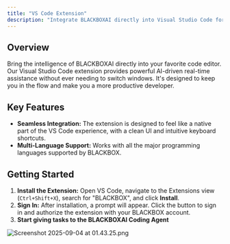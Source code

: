 ```yaml
---
title: "VS Code Extension"
description: "Integrate BLACKBOXAI directly into Visual Studio Code for a seamless, AI-powered development workflow."
---
```


## Overview

Bring the intelligence of BLACKBOXAI directly into your favorite code editor. Our Visual Studio Code extension provides powerful AI-driven real-time assistance without ever needing to switch windows. It's designed to keep you in the flow and make you a more productive developer.

## Key Features

- **Seamless Integration:** The extension is designed to feel like a native part of the VS Code experience, with a clean UI and intuitive keyboard shortcuts.
- **Multi-Language Support:** Works with all the major programming languages supported by BLACKBOX.

## Getting Started

1. **Install the Extension:** Open VS Code, navigate to the Extensions view (`Ctrl+Shift+X`), search for "BLACKBOX", and click **Install**.
2. **Sign In:** After installation, a prompt will appear. Click the button to sign in and authorize the extension with your BLACKBOX account.
3. **Start giving tasks to the BLACKBOXAI Coding Agent**

![Screenshot 2025-09-04 at 01.43.25.png](/images/Screenshot2025-09-04at01.43.25.png)